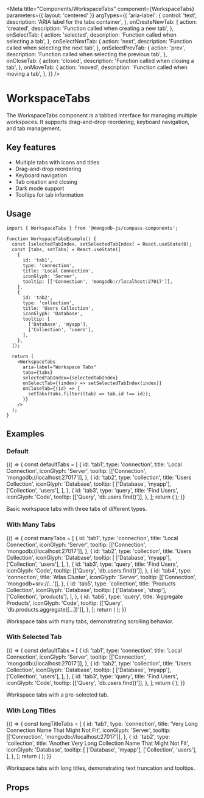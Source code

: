 
<Meta
  title="Components/WorkspaceTabs"
  component={WorkspaceTabs}
  parameters={{ layout: 'centered' }}
  argTypes={{
    'aria-label': {
      control: 'text',
      description: 'ARIA label for the tabs container',
    },
    onCreateNewTab: {
      action: 'created',
      description: 'Function called when creating a new tab',
    },
    onSelectTab: {
      action: 'selected',
      description: 'Function called when selecting a tab',
    },
    onSelectNextTab: {
      action: 'next',
      description: 'Function called when selecting the next tab',
    },
    onSelectPrevTab: {
      action: 'prev',
      description: 'Function called when selecting the previous tab',
    },
    onCloseTab: {
      action: 'closed',
      description: 'Function called when closing a tab',
    },
    onMoveTab: {
      action: 'moved',
      description: 'Function called when moving a tab',
    },
  }}
/>

# WorkspaceTabs

The WorkspaceTabs component is a tabbed interface for managing multiple workspaces. It supports drag-and-drop reordering, keyboard navigation, and tab management.

## Key features

- Multiple tabs with icons and titles
- Drag-and-drop reordering
- Keyboard navigation
- Tab creation and closing
- Dark mode support
- Tooltips for tab information

## Usage

```tsx
import { WorkspaceTabs } from '@mongodb-js/compass-components';

function WorkspaceTabsExample() {
  const [selectedTabIndex, setSelectedTabIndex] = React.useState(0);
  const [tabs, setTabs] = React.useState([
    {
      id: 'tab1',
      type: 'connection',
      title: 'Local Connection',
      iconGlyph: 'Server',
      tooltip: [['Connection', 'mongodb://localhost:27017']],
    },
    {
      id: 'tab2',
      type: 'collection',
      title: 'Users Collection',
      iconGlyph: 'Database',
      tooltip: [
        ['Database', 'myapp'],
        ['Collection', 'users'],
      ],
    },
  ]);

  return (
    <WorkspaceTabs
      aria-label="Workspace Tabs"
      tabs={tabs}
      selectedTabIndex={selectedTabIndex}
      onSelectTab={(index) => setSelectedTabIndex(index)}
      onCloseTab={(id) => {
        setTabs(tabs.filter((tab) => tab.id !== id));
      }}
    />
  );
}
```

## Examples

### Default

<Story name="Default">
  {() => {
    const defaultTabs = [
      {
        id: 'tab1',
        type: 'connection',
        title: 'Local Connection',
        iconGlyph: 'Server',
        tooltip: [['Connection', 'mongodb://localhost:27017']],
      },
      {
        id: 'tab2',
        type: 'collection',
        title: 'Users Collection',
        iconGlyph: 'Database',
        tooltip: [
          ['Database', 'myapp'],
          ['Collection', 'users'],
        ],
      },
      {
        id: 'tab3',
        type: 'query',
        title: 'Find Users',
        iconGlyph: 'Code',
        tooltip: [['Query', 'db.users.find()']],
      },
    ];
    return (
      <WorkspaceTabs
        aria-label="Workspace Tabs"
        tabs={defaultTabs}
        selectedTabIndex={0}
      />
    );
  }}
</Story>

Basic workspace tabs with three tabs of different types.

### With Many Tabs

<Story name="WithManyTabs">
  {() => {
    const manyTabs = [
      {
        id: 'tab1',
        type: 'connection',
        title: 'Local Connection',
        iconGlyph: 'Server',
        tooltip: [['Connection', 'mongodb://localhost:27017']],
      },
      {
        id: 'tab2',
        type: 'collection',
        title: 'Users Collection',
        iconGlyph: 'Database',
        tooltip: [
          ['Database', 'myapp'],
          ['Collection', 'users'],
        ],
      },
      {
        id: 'tab3',
        type: 'query',
        title: 'Find Users',
        iconGlyph: 'Code',
        tooltip: [['Query', 'db.users.find()']],
      },
      {
        id: 'tab4',
        type: 'connection',
        title: 'Atlas Cluster',
        iconGlyph: 'Server',
        tooltip: [['Connection', 'mongodb+srv://...']],
      },
      {
        id: 'tab5',
        type: 'collection',
        title: 'Products Collection',
        iconGlyph: 'Database',
        tooltip: [
          ['Database', 'shop'],
          ['Collection', 'products'],
        ],
      },
      {
        id: 'tab6',
        type: 'query',
        title: 'Aggregate Products',
        iconGlyph: 'Code',
        tooltip: [['Query', 'db.products.aggregate([...])']],
      },
    ];
    return (
      <WorkspaceTabs
        aria-label="Workspace Tabs"
        tabs={manyTabs}
        selectedTabIndex={0}
      />
    );
  }}
</Story>

Workspace tabs with many tabs, demonstrating scrolling behavior.

### With Selected Tab

<Story name="WithSelectedTab">
  {() => {
    const defaultTabs = [
      {
        id: 'tab1',
        type: 'connection',
        title: 'Local Connection',
        iconGlyph: 'Server',
        tooltip: [['Connection', 'mongodb://localhost:27017']],
      },
      {
        id: 'tab2',
        type: 'collection',
        title: 'Users Collection',
        iconGlyph: 'Database',
        tooltip: [
          ['Database', 'myapp'],
          ['Collection', 'users'],
        ],
      },
      {
        id: 'tab3',
        type: 'query',
        title: 'Find Users',
        iconGlyph: 'Code',
        tooltip: [['Query', 'db.users.find()']],
      },
    ];
    return (
      <WorkspaceTabs
        aria-label="Workspace Tabs"
        tabs={defaultTabs}
        selectedTabIndex={1}
      />
    );
  }}
</Story>

Workspace tabs with a pre-selected tab.

### With Long Titles

<Story name="WithLongTitles">
  {() => {
    const longTitleTabs = [
      {
        id: 'tab1',
        type: 'connection',
        title: 'Very Long Connection Name That Might Not Fit',
        iconGlyph: 'Server',
        tooltip: [['Connection', 'mongodb://localhost:27017']],
      },
      {
        id: 'tab2',
        type: 'collection',
        title: 'Another Very Long Collection Name That Might Not Fit',
        iconGlyph: 'Database',
        tooltip: [
          ['Database', 'myapp'],
          ['Collection', 'users'],
        ],
      },
    ];
    return (
      <WorkspaceTabs
        aria-label="Workspace Tabs"
        tabs={longTitleTabs}
        selectedTabIndex={0}
      />
    );
  }}
</Story>

Workspace tabs with long titles, demonstrating text truncation and tooltips.

## Props

<Controls />
